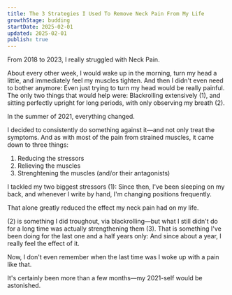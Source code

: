 ```yaml
---
title: The 3 Strategies I Used To Remove Neck Pain From My Life 
growthStage: budding
startDate: 2025-02-01
updated: 2025-02-01
publish: true
---
```


From 2018 to 2023, I really struggled with Neck Pain.

About every other week, I would wake up in the morning, turn my head a little, and immediately feel my muscles tighten. And then I didn't even need to bother anymore: Even just trying to turn my head would be really painful. The only two things that would help were: Blackrolling extensively (1), and sitting perfectly upright for long periods, with only observing my breath (2).

In the summer of 2021, everything changed.

I decided to consistently do something against it—and not only treat the symptoms. And as with most of the pain from strained muscles, it came down to three things:

1. Reducing the stressors
2. Relieving the muscles
3. Strenghtening the muscles (and/or their antagonists)

I tackled my two biggest stressors (1): Since then, I've been sleeping on my back, and whenever I write by hand, I'm changing positions frequently.

That alone greatly reduced the effect my neck pain had on my life.

(2) is something I did troughout, via blackrolling—but what I still didn't do for a long time was actually strengthening them (3). That is something I've been doing for the last one and a half years only: And since about a year, I really feel the effect of it.

Now, I don't even remember when the last time was I woke up with a pain like that.

It's certainly been more than a few months—my 2021-self would be astonished.
